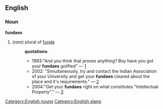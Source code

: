 ==English==
===Noun===
[[Category:English nouns]]
'''fundaes''' 
# (''rare'') plural of [[funda]]
#:'''quotations''':
#:*1993:"And you think that proves anything? Boy have you got your '''fundaes''' golified" &mdash; [http://groups-beta.google.com/group/soc.culture.indian/msg/19d595b491d4da55]
#:*2002: "Simultaneously, try and contact the Indian Association of your University and get your '''fundaes''' cleared about the place and it's requirements." &mdash; [http://members.rediff.com/manux/others/gre.htm]
#:*2004:"Get your '''fundaes''' right on what constitutes "Intellectual Property"." &mdash; [http://groups-beta.google.com/group/alt.computer.consultants/msg/6bea238fa6661881]

[[Category:English slang]]